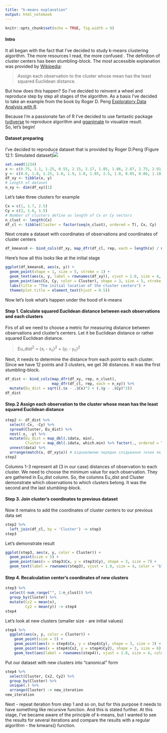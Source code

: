 ```yaml
---
title: "k-means explanation"
output: html_notebook
---
```


```r
knitr::opts_chunk$set(echo = TRUE, fig.width = 9)
```
#### **Intro**

It all began with the fact that I've decided to study k-means clustering algorithm. The more resources I read, the more confused . The  definition of cluster centers has been stumbling-block. The most accessible explanation was provided by [Wikipedia](https://en.wikipedia.org/wiki/K-means_clustering):

> Assign each observation to the cluster whose mean has the least squared Euclidean distance.

But how does this happen? So I've decided to reinvent a wheel and reproduce step by step all stages of the algorithm.
As a basis I've decided to take an example from the book by Roger D. Peng [Exploratory Data Analysis with R](https://bookdown.org/rdpeng/exdata/k-means-clustering.html).

Because I'm a passionate fan of R I've decided to use fantastic package [tydiverse](https://www.tidyverse.org/) to reproduce algorithm and [gganimate](https://github.com/thomasp85/gganimate) to visualize result.  
So, let's begin!

#### **Dataset preparing**
I've decided to reproduce dataset that is provided by Roger D.Peng (Figure 12.1: Simulated dataset)![](simulated_dataset.png)
```r
set.seed(1234)
x <- c(0.75, 1.1, 1.25, 0.55, 2.15, 2.17, 1.85, 1.86, 2.87, 2.75, 2.91, 2.71)
y <- c(0.6, 1.0, 1.25, 1.0, 1.9, 1.8, 1.85, 2.5, 1.0, 0.85, 0.86, 1.18)
df_xy <- tibble(x, y)
# Length of dataset
n_xy <- dim(df_xy)[1]
```
Let's take three clusters for example
```r
Cx = c(1, 1.7, 2.5)
Cy = c(2, 1.0, 1.5)
# Number of clusters define as length of Cx or Cy vectors
n_clust <- length(Cx)
df_cl <- tibble(Cluster = factor(seq(n_clust), ordered = T), Cx, Cy)
```
Next create a dataset with coordinates of observations and coordinates of cluster centers
```r
df_kmeans0 <- bind_cols(df_xy, map_dfr(df_cl, rep, each = length(x) / n_clust))
```
Here's how all this looks like at the initial stage
```r
ggplot(df_kmeans0, aes(x, y)) +
  geom_point(shape = 1, size = 5, stroke = 1) +
  geom_text(aes(x, y, label = rownames(df_xy)), vjust = 2.0, size = 4, color = "black") + 
  geom_point(aes(Cx, Cy, color = Cluster), shape = 3, size = 5, stroke = 1) +
  labs(title = "The initial location of the cluster centers") +
  theme(plot.title = element_text(hjust = 0.5))
```
Now let's look what's happen under the hood of k-means

#### **Step 1. Calculate squared Euclidean distance between each observations and each clusters**
Firs of all we need to choose a metric for measuring distance between observations and cluster's centers. Let it be Euclidean distance
or rather squared Euclidean distance.

> Eu_dist^2^ = (x~i~ - x~c~)^2^ + (y~i~ - y~c~)^2^

Next, it needs to determine the distance from each point to each cluster. Since we have 12 points and 3 clusters, we get 36 distances. It was the first stumbling-block.
```r
df_dist <- bind_cols(map_dfr(df_xy, rep, n_clust),
                     map_dfr(df_cl, rep, each = n_xy)) %>% 
  mutate(Eu_dist = sqrt((.$x - .$Cx)^2 + (.$y - .$Cy)^2))
df_dist
```
#### **Step.2 Assign each observation to the cluster whose mean has the least squared Euclidean distance**

```r
step2 <- df_dist %>% 
  select(-Cx, -Cy) %>% 
  spread(Cluster, Eu_dist) %>% 
  nest(-x, -y) %>%
  mutate(Eu_dist = map_dbl(.$data, min),
         Cluster = map_dbl(.$data, which.min) %>% factor(., ordered = T)) %>%
  unnest(data) %>% 
  arrange(match(x, df_xy$x)) # відновлюємо порядок слідування точок як у вихідному датасеті
step2
```
Columns 1-3 represent all (3 in our case)  distances of observation to each cluster. We need to choose the minimum value for each observation. They are gathered in Eu_dist column. So, the columns Eu_dist and Cluster demonstrate which observations to which clusters belong. It was the second and the last stumbling-block. 

#### **Step 3. Join cluster's coordinates to previous dataset**
Now it remains to add the coordinates of cluster centers to our previous data set
```r
step2 %>%
  left_join(df_cl, by = 'Cluster') -> step3
step3
```
Let's demonstrate result
```r
ggplot(step3, aes(x, y, color = Cluster)) +
  geom_point(size = 5) +
  geom_point(aes(x = step3$Cx, y = step3$Cy), shape = 3, size = 7) +
  geom_text(label = rownames(step3), vjust = 1.8, size = 4, color = 'black') 
```
#### **Step 4. Recalculation center's coordinates of new clusters**
```r
step3 %>% 
  select(-num_range("", 1:n_clust)) %>% 
  group_by(Cluster) %>% 
  mutate(Cx2 = mean(x),
         Cy2 = mean(y)) -> step4
step4
```
Let's look at new clusters (smaller size - are initial values)
```r
step4 %>% 
  ggplot(aes(x, y, color = Cluster)) +
    geom_point(size = 5) +
    geom_point(aes(x = step4$Cx, y = step4$Cy), shape = 3, size = 3) +
    geom_point(aes(x = step4$Cx2, y = step4$Cy2), shape = 3, size = 6) +
    geom_text(aes(label = rownames(step4)), vjust = 1.8, size = 4, color = 'black') 
```
Put our dataset with new clusters into "canonical" form
```r
step4 %>% 
  select(Cluster, Cx2, Cy2) %>% 
  group_by(Cluster) %>% 
  unique(.) %>% 
  arrange(Cluster) -> new_iteration
new_iteration
```
Next - repeat iteration from step 1 and so on, but for this purpose it needs to have something like recursive function. And this is stated further.
At this stage, I've became aware of the principle of k-means, but I wanted to see the results for several iterations and compare the results with a regular algorithm - the kmeans() function.
